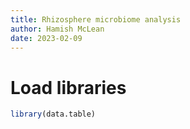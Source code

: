 ```yaml
---
title: Rhizosphere microbiome analysis
author: Hamish McLean
date: 2023-02-09
---
```


# Load libraries

```r
library(data.table)
```


